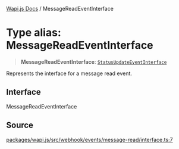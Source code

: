 [Wapi.js Docs](../README.mdx) / MessageReadEventInterface

# Type alias: MessageReadEventInterface

> **MessageReadEventInterface**: [`StatusUpdateEventInterface`](../interfaces/StatusUpdateEventInterface.mdx)

Represents the interface for a message read event.

## Interface

MessageReadEventInterface

## Source

[packages/wapi.js/src/webhook/events/message-read/interface.ts:7](https://github.com/sarthakjdev/wapi.js/blob/161a86b914b71fc7ac25ae9ad145786137f3f4f9/packages/wapi.js/src/webhook/events/message-read/interface.ts#L7)
